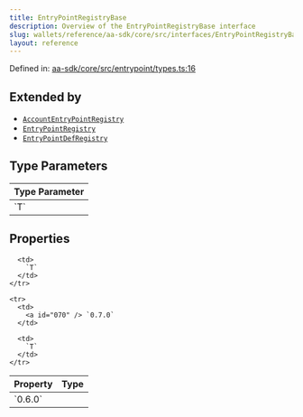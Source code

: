 ```yaml
---
title: EntryPointRegistryBase
description: Overview of the EntryPointRegistryBase interface
slug: wallets/reference/aa-sdk/core/src/interfaces/EntryPointRegistryBase
layout: reference
---
```


Defined in: [aa-sdk/core/src/entrypoint/types.ts:16](https://github.com/alchemyplatform/aa-sdk/blob/e3c1a23e6e03f44bf2db3afddb97a91b175cba58/aa-sdk/core/src/entrypoint/types.ts#L16)

## Extended by

- [`AccountEntryPointRegistry`](AccountEntryPointRegistry.mdx)
- [`EntryPointRegistry`](EntryPointRegistry.mdx)
- [`EntryPointDefRegistry`](EntryPointDefRegistry.mdx)

## Type Parameters

<table>
  <thead>
    <tr>
      <th align="left">Type Parameter</th>
    </tr>
  </thead>

  <tbody>
    <tr>
      <td>
        `T`
      </td>
    </tr>
  </tbody>
</table>

## Properties

<table>
  <thead>
    <tr>
      <th align="left">Property</th>
      <th align="left">Type</th>
    </tr>
  </thead>

  <tbody>
    <tr>
      <td>
        <a id="060" /> `0.6.0`
      </td>

      <td>
        `T`
      </td>
    </tr>

    <tr>
      <td>
        <a id="070" /> `0.7.0`
      </td>

      <td>
        `T`
      </td>
    </tr>

  </tbody>
</table>
